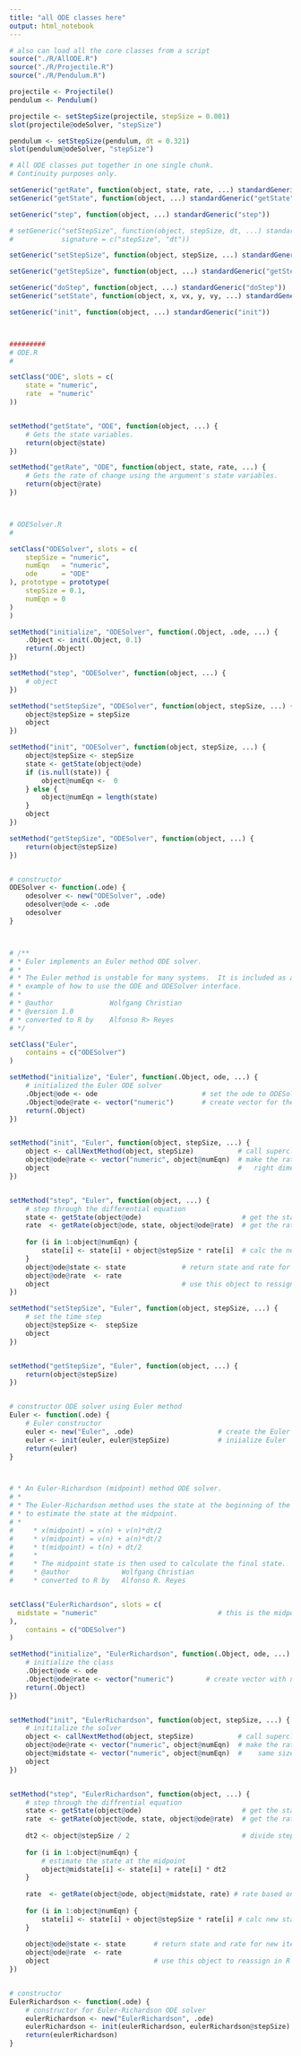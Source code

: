 ```yaml
---
title: "all ODE classes here"
output: html_notebook
---
```


```r
# also can load all the core classes from a script
source("./R/AllODE.R")
source("./R/Projectile.R")
source("./R/Pendulum.R")

projectile <- Projectile()
pendulum <- Pendulum()

projectile <- setStepSize(projectile, stepSize = 0.001)
slot(projectile@odeSolver, "stepSize")

pendulum <- setStepSize(pendulum, dt = 0.321)
slot(pendulum@odeSolver, "stepSize")


```


```r
# All ODE classes put together in one single chunk.
# Continuity purposes only.

setGeneric("getRate", function(object, state, rate, ...) standardGeneric("getRate"))
setGeneric("getState", function(object, ...) standardGeneric("getState"))

setGeneric("step", function(object, ...) standardGeneric("step"))

# setGeneric("setStepSize", function(object, stepSize, dt, ...) standardGeneric("setStepSize"),
#            signature = c("stepSize", "dt"))

setGeneric("setStepSize", function(object, stepSize, ...) standardGeneric("setStepSize"))

setGeneric("getStepSize", function(object, ...) standardGeneric("getStepSize"))

setGeneric("doStep", function(object, ...) standardGeneric("doStep"))
setGeneric("setState", function(object, x, vx, y, vy, ...) standardGeneric("setState"))

setGeneric("init", function(object, ...) standardGeneric("init"))



#########
# ODE.R
#

setClass("ODE", slots = c(
    state = "numeric",
    rate  = "numeric"
))


setMethod("getState", "ODE", function(object, ...) {
    # Gets the state variables.
    return(object@state)
})

setMethod("getRate", "ODE", function(object, state, rate, ...) {
    # Gets the rate of change using the argument's state variables.
    return(object@rate)
})



# ODESolver.R
#

setClass("ODESolver", slots = c(
    stepSize = "numeric",
    numEqn   = "numeric",
    ode      = "ODE"
), prototype = prototype(
    stepSize = 0.1,
    numEqn = 0
)
)

setMethod("initialize", "ODESolver", function(.Object, .ode, ...) {
    .Object <- init(.Object, 0.1)                                 
    return(.Object)
})

setMethod("step", "ODESolver", function(object, ...) {
    # object
})

setMethod("setStepSize", "ODESolver", function(object, stepSize, ...) {
    object@stepSize = stepSize
    object
})

setMethod("init", "ODESolver", function(object, stepSize, ...) {
    object@stepSize <- stepSize
    state <- getState(object@ode)
    if (is.null(state)) {
        object@numEqn <-  0
    } else {
        object@numEqn = length(state)
    }
    object
})

setMethod("getStepSize", "ODESolver", function(object, ...) {
    return(object@stepSize)
})


# constructor
ODESolver <- function(.ode) {
    odesolver <- new("ODESolver", .ode)
    odesolver@ode <- .ode
    odesolver
}



# /**
# * Euler implements an Euler method ODE solver.
# *
# * The Euler method is unstable for many systems.  It is included as an  
# * example of how to use the ODE and ODESolver interface.
# *
# * @author              Wolfgang Christian
# * @version 1.0
# * converted to R by    Alfonso R> Reyes
# */

setClass("Euler", 
    contains = c("ODESolver") 
)

setMethod("initialize", "Euler", function(.Object, ode, ...) {
    # initialized the Euler ODE solver
    .Object@ode <- ode                          # set the ode to ODESolver slot
    .Object@ode@rate <- vector("numeric")       # create vector for the rate
    return(.Object)
})


setMethod("init", "Euler", function(object, stepSize, ...) {
    object <- callNextMethod(object, stepSize)           # call superclass init
    object@ode@rate <- vector("numeric", object@numEqn)  # make the rate vector
    object                                               #   right dimensions
})


setMethod("step", "Euler", function(object, ...) {
    # step through the differential equation
    state <- getState(object@ode)                         # get the state
    rate  <- getRate(object@ode, state, object@ode@rate)  # get the rate             
    
    for (i in 1:object@numEqn) {
        state[i] <- state[i] + object@stepSize * rate[i]  # calc the new state
    }
    object@ode@state <- state              # return state and rate for new iter
    object@ode@rate  <- rate  
    object                                 # use this object to ressign in R
}) 

setMethod("setStepSize", "Euler", function(object, stepSize, ...) {
    # set the time step
    object@stepSize <-  stepSize
    object
})


setMethod("getStepSize", "Euler", function(object, ...) {
    return(object@stepSize)
})


# constructor ODE solver using Euler method
Euler <- function(.ode) {
    # Euler constructor
    euler <- new("Euler", .ode)                     # create the Euler object
    euler <- init(euler, euler@stepSize)            # iniialize Euler
    return(euler)
}



# * An Euler-Richardson (midpoint) method ODE solver.
# *
# * The Euler-Richardson method uses the state at the beginning of the interval
# * to estimate the state at the midpoint.
# *
#     * x(midpoint) = x(n) + v(n)*dt/2
#     * v(midpoint) = v(n) + a(n)*dt/2
#     * t(midpoint) = t(n) + dt/2
#     *
#     * The midpoint state is then used to calculate the final state.
#     * @author             Wolfgang Christian
#     * converted to R by   Alfonso R. Reyes


setClass("EulerRichardson", slots = c(
  midstate = "numeric"                              # this is the midpoint slot
),
    contains = c("ODESolver") 
)

setMethod("initialize", "EulerRichardson", function(.Object, ode, ...) {
    # initialize the class
    .Object@ode <- ode
    .Object@ode@rate <- vector("numeric")        # create vector with no length
    return(.Object)
})


setMethod("init", "EulerRichardson", function(object, stepSize, ...) {
    # inititalize the solver
    object <- callNextMethod(object, stepSize)           # call superclass init
    object@ode@rate <- vector("numeric", object@numEqn)  # make the rate vector
    object@midstate <- vector("numeric", object@numEqn)  #    same size as state
    object
})


setMethod("step", "EulerRichardson", function(object, ...) {
    # step through the diffrential equation
    state <- getState(object@ode)                         # get the state vector
    rate  <- getRate(object@ode, state, object@ode@rate)  # get the rate vector
    
    dt2 <- object@stepSize / 2                            # divide stepSize
    
    for (i in 1:object@numEqn) {
        # estimate the state at the midpoint
        object@midstate[i] <- state[i] + rate[i] * dt2
    }
    
    rate  <- getRate(object@ode, object@midstate, rate) # rate based on midpoint
    
    for (i in 1:object@numEqn) {
        state[i] <- state[i] + object@stepSize * rate[i] # calc new state
    }
    
    object@ode@state <- state       # return state and rate for new iter
    object@ode@rate  <- rate  
    object                          # use this object to reassign in R
}) 


# constructor
EulerRichardson <- function(.ode) {
    # constructor for Euler-Richardson ODE solver
    eulerRichardson <- new("EulerRichardson", .ode)
    eulerRichardson <- init(eulerRichardson, eulerRichardson@stepSize)                         # diff 5
    return(eulerRichardson)
}



```












































